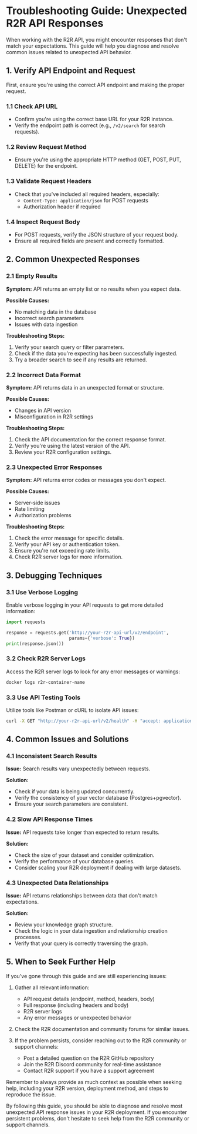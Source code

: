 # Troubleshooting Guide: Unexpected R2R API Responses

When working with the R2R API, you might encounter responses that don't match your expectations. This guide will help you diagnose and resolve common issues related to unexpected API behavior.

## 1. Verify API Endpoint and Request

First, ensure you're using the correct API endpoint and making the proper request.

### 1.1 Check API URL

- Confirm you're using the correct base URL for your R2R instance.
- Verify the endpoint path is correct (e.g., `/v2/search` for search requests).

### 1.2 Review Request Method

- Ensure you're using the appropriate HTTP method (GET, POST, PUT, DELETE) for the endpoint.

### 1.3 Validate Request Headers

- Check that you've included all required headers, especially:
  - `Content-Type: application/json` for POST requests
  - Authorization header if required

### 1.4 Inspect Request Body

- For POST requests, verify the JSON structure of your request body.
- Ensure all required fields are present and correctly formatted.

## 2. Common Unexpected Responses

### 2.1 Empty Results

**Symptom:** API returns an empty list or no results when you expect data.

**Possible Causes:**
- No matching data in the database
- Incorrect search parameters
- Issues with data ingestion

**Troubleshooting Steps:**
1. Verify your search query or filter parameters.
2. Check if the data you're expecting has been successfully ingested.
3. Try a broader search to see if any results are returned.

### 2.2 Incorrect Data Format

**Symptom:** API returns data in an unexpected format or structure.

**Possible Causes:**
- Changes in API version
- Misconfiguration in R2R settings

**Troubleshooting Steps:**
1. Check the API documentation for the correct response format.
2. Verify you're using the latest version of the API.
3. Review your R2R configuration settings.

### 2.3 Unexpected Error Responses

**Symptom:** API returns error codes or messages you don't expect.

**Possible Causes:**
- Server-side issues
- Rate limiting
- Authorization problems

**Troubleshooting Steps:**
1. Check the error message for specific details.
2. Verify your API key or authentication token.
3. Ensure you're not exceeding rate limits.
4. Check R2R server logs for more information.

## 3. Debugging Techniques

### 3.1 Use Verbose Logging

Enable verbose logging in your API requests to get more detailed information:

```python
import requests

response = requests.get('http://your-r2r-api-url/v2/endpoint',
                        params={'verbose': True})
print(response.json())
```

### 3.2 Check R2R Server Logs

Access the R2R server logs to look for any error messages or warnings:

```bash
docker logs r2r-container-name
```

### 3.3 Use API Testing Tools

Utilize tools like Postman or cURL to isolate API issues:

```bash
curl -X GET "http://your-r2r-api-url/v2/health" -H "accept: application/json"
```

## 4. Common Issues and Solutions

### 4.1 Inconsistent Search Results

**Issue:** Search results vary unexpectedly between requests.

**Solution:**
- Check if your data is being updated concurrently.
- Verify the consistency of your vector database (Postgres+pgvector).
- Ensure your search parameters are consistent.

### 4.2 Slow API Response Times

**Issue:** API requests take longer than expected to return results.

**Solution:**
- Check the size of your dataset and consider optimization.
- Verify the performance of your database queries.
- Consider scaling your R2R deployment if dealing with large datasets.

### 4.3 Unexpected Data Relationships

**Issue:** API returns relationships between data that don't match expectations.

**Solution:**
- Review your knowledge graph structure.
- Check the logic in your data ingestion and relationship creation processes.
- Verify that your query is correctly traversing the graph.

## 5. When to Seek Further Help

If you've gone through this guide and are still experiencing issues:

1. Gather all relevant information:
   - API request details (endpoint, method, headers, body)
   - Full response (including headers and body)
   - R2R server logs
   - Any error messages or unexpected behavior

2. Check the R2R documentation and community forums for similar issues.

3. If the problem persists, consider reaching out to the R2R community or support channels:
   - Post a detailed question on the R2R GitHub repository
   - Join the R2R Discord community for real-time assistance
   - Contact R2R support if you have a support agreement

Remember to always provide as much context as possible when seeking help, including your R2R version, deployment method, and steps to reproduce the issue.

By following this guide, you should be able to diagnose and resolve most unexpected API response issues in your R2R deployment. If you encounter persistent problems, don't hesitate to seek help from the R2R community or support channels.
